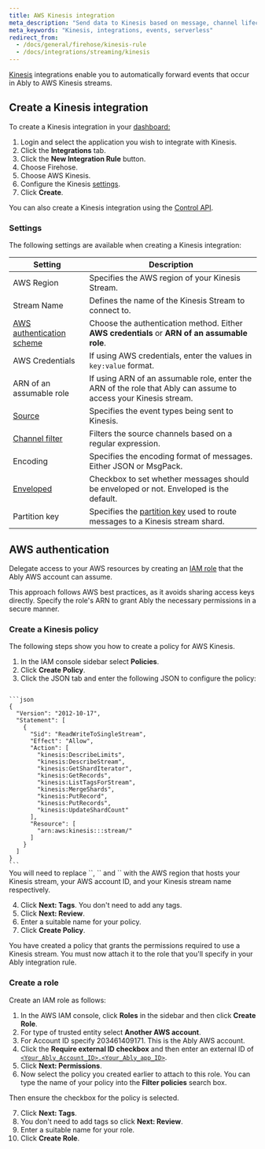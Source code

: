 ```yaml
---
title: AWS Kinesis integration
meta_description: "Send data to Kinesis based on message, channel lifecycle, channel occupancy, and presence events."
meta_keywords: "Kinesis, integrations, events, serverless"
redirect_from:
  - /docs/general/firehose/kinesis-rule
  - /docs/integrations/streaming/kinesis
---
```


[Kinesis](https://aws.amazon.com/kinesis/) integrations enable you to automatically forward events that occur in Ably to AWS Kinesis streams.

## Create a Kinesis integration <a id="create"/>

To create a Kinesis integration in your [dashboard:](https://ably.com/dashboard/any)

1. Login and select the application you wish to integrate with Kinesis.
2. Click the **Integrations** tab.
3. Click the **New Integration Rule** button.
4. Choose Firehose.
5. Choose AWS Kinesis.
6. Configure the Kinesis [settings](#settings).
7. Click **Create**.

You can also create a Kinesis integration using the [Control API](/docs/platform/account/control-api).

### Settings <a id="settings"/>

The following settings are available when creating a Kinesis integration:

| Setting | Description |
| ------- | ----------- |
| AWS Region  | Specifies the AWS region of your Kinesis Stream. |
| Stream Name | Defines the name of the Kinesis Stream to connect to. |
| [AWS authentication scheme](#auth) | Choose the authentication method. Either **AWS credentials** or **ARN of an assumable role**. |
| AWS Credentials | If using AWS credentials, enter the values in `key:value` format. |
| ARN of an assumable role | If using ARN of an assumable role, enter the ARN of the role that Ably can assume to access your Kinesis stream. |
| [Source](/docs/integrations/streaming#sources) | Specifies the event types being sent to Kinesis. |
| [Channel filter](/docs/integrations/streaming#filter) | Filters the source channels based on a regular expression. |
| Encoding | Specifies the encoding format of messages. Either JSON or MsgPack. |
| [Enveloped](/docs/integrations/streaming#enveloped) | Checkbox to set whether messages should be enveloped or not. Enveloped is the default. |
| Partition key | Specifies the [partition key](/messages#routing) used to route messages to a Kinesis stream shard. |

## AWS authentication <a id="auth"/>

Delegate access to your AWS resources by creating an [IAM role](https://docs.aws.amazon.com/IAM/latest/UserGuide/id_roles.html) that the Ably AWS account can assume.

This approach follows AWS best practices, as it avoids sharing access keys directly. Specify the role's ARN to grant Ably the necessary permissions in a secure manner.

### Create a Kinesis policy <a id="kinesis"/>

The following steps show you how to create a policy for AWS Kinesis.

1. In the IAM console sidebar select **Policies**.
2. Click **Create Policy**.
3. Click the JSON tab and enter the following JSON to configure the policy:

<Code>
```json
{
  "Version": "2012-10-17",
  "Statement": [
    {
      "Sid": "ReadWriteToSingleStream",
      "Effect": "Allow",
      "Action": [
        "kinesis:DescribeLimits",
        "kinesis:DescribeStream",
        "kinesis:GetShardIterator",
        "kinesis:GetRecords",
        "kinesis:ListTagsForStream",
        "kinesis:MergeShards",
        "kinesis:PutRecord",
        "kinesis:PutRecords",
        "kinesis:UpdateShardCount"
      ],
      "Resource": [
        "arn:aws:kinesis:<YOUR_AWS_REGION>:<YOUR_AWS_ACCOUNT>:stream/<YOUR_STREAM_NAME>"
      ]
    }
  ]
}
```
</Code>

<Aside data-type='note'>
You will need to replace `<YOUR_AWS_REGION>`, `<YOUR_AWS_ACCOUNT>` and `<YOUR_STREAM_NAME>` with the AWS region that hosts your Kinesis stream, your AWS account ID, and your Kinesis stream name respectively.
</Aside>

4. Click **Next: Tags**. You don't need to add any tags.
5. Click **Next: Review**.
6. Enter a suitable name for your policy.
7. Click **Create Policy**.

You have created a policy that grants the permissions required to use a Kinesis stream. You must now attach it to the role that you'll specify in your Ably integration rule.

### Create a role <a id="role"/>

Create an IAM role as follows:

1. In the AWS IAM console, click **Roles** in the sidebar and then click **Create Role**.
2. For type of trusted entity select **Another AWS account**.
3. For Account ID specify 203461409171. This is the Ably AWS account.
4. Click the **Require external ID checkbox** and then enter an external ID of [`<Your_Ably_Account_ID>.<Your_Ably_app_ID>`](/docs/platform/account/control-api#ids).
5. Click **Next: Permissions**.
6. Now select the policy you created earlier to attach to this role. You can type the name of your policy into the **Filter policies** search box.

Then ensure the checkbox for the policy is selected.

7. Click **Next: Tags**.
8. You don't need to add tags so click **Next: Review**.
9. Enter a suitable name for your role.
10. Click **Create Role**.
